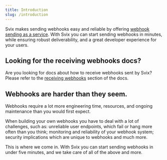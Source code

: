 ```yaml
---
title: Introduction
slug: /introduction
---
```


Svix makes sending webhooks easy and reliable by offering [webhook sending as a service](https://www.svix.com). With Svix you can start sending webhooks in minutes, while ensuring robust deliverability, and a great developer experience for your users.

## Looking for the receiving webhooks docs?

Are you looking for docs about how to receive webhooks sent by Svix? Please refer to the [receiving webhooks](./receiving/introduction.mdx) section of the docs.

## Webhooks are harder than they seem.

Webhooks require a lot more engineering time, resources, and ongoing maintenance than you would first expect.

When building your own webhooks you have to deal with a lot of challenges, such as: unreliable user endpoints, which fail or hang more often than you think; monitoring and reliability of your webhook system; security implications which are unique to webhooks and much more.

This is where we come in. With Svix you can start sending webhooks in under five minutes, and we take care of all of the above and more.
